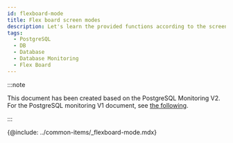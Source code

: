 ```yaml
---
id: flexboard-mode
title: Flex board screen modes
description: Let's learn the provided functions according to the screen mode of the Flex board.
tags:
  - PostgreSQL
  - DB
  - Database
  - Database Monitoring
  - Flex Board
---
```


:::note

This document has been created based on the PostgreSQL Monitoring V2. For the PostgreSQL monitoring V1 document, see [the following](../postgresql-v1/flexboard-mode).

:::

{@include: ../common-items/_flexboard-mode.mdx}
